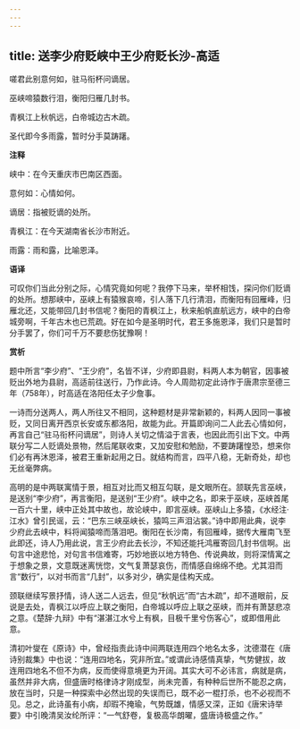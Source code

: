 ```yaml
---
---
---
```

title: 送李少府贬峡中王少府贬长沙-高适
---

嗟君此别意何如，驻马衔杯问谪居。

巫峡啼猿数行泪，衡阳归雁几封书。

青枫江上秋帆远，白帝城边古木疏。

圣代即今多雨露，暂时分手莫踌躇。

**注释**

峡中：在今天重庆市巴南区西面。

意何如：心情如何。

谪居：指被贬谪的处所。

青枫江：在今天湖南省长沙市附近。

雨露：雨和露，比喻恩泽。

**语译**

可叹你们当此分别之际，心情究竟如何呢？我停下马来，举杯相饯，探问你们贬谪的处所。想那峡中，巫峡上有猿猴哀啼，引人落下几行清泪，而衡阳有回雁峰，归雁北还，又能带回几封书信呢？衡阳的青枫江上，秋来船帆直航远方，峡中的白帝城旁啊，千年古木也已荒疏。好在如今是圣明时代，君王多施恩泽，我们只是暂时分手罢了，你们可千万不要悲伤犹豫啊！

**赏析**

题中所言“李少府”、“王少府”，名皆不详，少府即县尉，料两人本为朝官，因事被贬出外地为县尉，高适前往送行，乃作此诗。今人周勋初定此诗作于唐肃宗至德三年（758年），时高适在洛阳任太子少詹事。

一诗而分送两人，两人所往又不相同，这种题材是非常新颖的，料两人因同一事被贬，又同日离开西京长安或东都洛阳，故能为此。开篇即询问二人此去心情如何，再言自己“驻马衔杯问谪居”，则诗人关切之情溢于言表，也因此而引出下文。中两联分写二人贬谪处景物，然后尾联收束，又加安慰和勉励，不要踌躇惶恐，想来你们必有再沐恩泽，被君王重新起用之日。就结构而言，四平八稳，无新奇处，却也无丝毫弊病。

高明的是中两联寓情于景，相互对比而又相互勾联，是文眼所在。颔联先言巫峡，是送别“李少府”，再言衡阳，是送别“王少府”。峡中之名，即来于巫峡，巫峡首尾一百六十里，峡中正处其中故也，故论峡中，即言巫峡。巫峡山上多猿，《水经注·江水》曾引民谣，云：“巴东三峡巫峡长，猿鸣三声泪沾裳。”诗中即用此典，说李少府此去峡中，料将闻猿啼而落泪吧。衡阳在长沙南，有回雁峰，据传大雁南飞至此即还，诗人乃用此说，言王少府此去长沙，不知还能托鸿雁寄回几封书信啊。出句言中途悲怆，对句言书信难寄，巧妙地嵌以地方特色、传说典故，则将深情寓之于想象之景，文意既迷离恍惚，文气复萧瑟哀伤，而情感自绵绵不绝。尤其泪而言“数行”，以对书而言“几封”，以多对少，确实是佳构天成。

颈联继续写景抒情，诗人送二人远去，但见“秋帆远”而“古木疏”，却不道眼前，反说是去处，青枫江以呼应上联之衡阳，白帝城以呼应上联之巫峡，而并有萧瑟悲凉之意。《楚辞·九辩》中有“湛湛江水兮上有枫，目极千里兮伤客心”，或即借用此意。

清初叶燮在《原诗》中，曾经指责此诗中间两联连用四个地名太多，沈德潜在《唐诗别裁集》中也说：“连用四地名，究非所宜。”或谓此诗感情真挚，气势健拔，故连用四地名不但不为病，反而使得意境更为开阔。其实大可不必讳言，病就是病，虽然并非大病，但盛唐时格律诗才刚成型，尚未完善，有种种后世所不能忍之病，放在当时，只是一种探索中必然出现的失误而已，既不必一棍打杀，也不必视而不见。总之，此诗虽有小病，却瑕不掩瑜，气势既雄，情感又深，正如《唐宋诗举要》中引晚清吴汝纶所评：“一气舒卷，复极高华朗曜，盛唐诗极盛之作。”